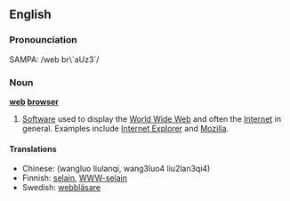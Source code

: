 ==English==

===Pronounciation===
SAMPA: /web br\`aUz3`/

===Noun===
'''[[web]] [[browser]]'''
# [[Software]] used to display the [[World Wide Web]] and often the [[Internet]] in general. Examples include [[w:Internet Explorer|Internet Explorer]] and [[w:Mozilla|Mozilla]].

====Translations====
*Chinese: (wangluo liulanqi, wang3luo4 liu2lan3qi4)
*Finnish: [[selain]], [[WWW-selain]]
*Swedish: [[webbläsare]]

{{wikipedia}}